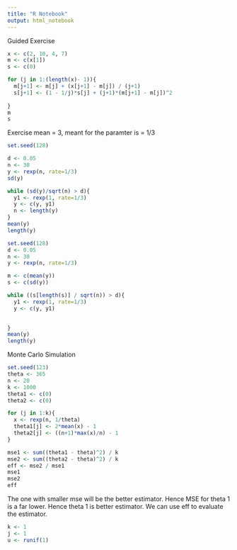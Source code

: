```yaml
---
title: "R Notebook"
output: html_notebook
---
```


Guided Exercise
```r
x <- c(2, 10, 4, 7)
m <- c(x[1])
s <- c(0)

for (j in 1:(length(x)- 1)){
  m[j+1] <- m[j] + (x[j+1] - m[j]) / (j+1)
  s[j+1] <- (1 - 1/j)*s[j] + (j+1)*(m[j+1] - m[j])^2
  
}
m
s
```

Exercise
mean = 3, meant for the paramter is = 1/3
```r
set.seed(128)

d <- 0.05
n <- 30
y <- rexp(n, rate=1/3)
sd(y)

while (sd(y)/sqrt(n) > d){
  y1 <- rexp(1, rate=1/3)
  y <- c(y, y1)
  n <- length(y)
}
mean(y)
length(y)
```
```r
set.seed(128)
d <- 0.05
n <- 30
y <- rexp(n, rate=1/3)

m <- c(mean(y))
s <- c(sd(y))

while ((s[length(s)] / sqrt(n)) > d){
  y1 <- rexp(1, rate=1/3)
  y <- c(y, y1)

  
}
mean(y)
length(y)
```
Monte Carlo Simulation
```r
set.seed(123)
theta <- 365
n <- 20
k <- 1000
theta1 <- c(0)
theta2 <- c(0)

for (j in 1:k){
  x <- rexp(n, 1/theta)
  theta1[j] <- 2*mean(x) - 1
  theta2[j] <- ((n+1)*max(x)/n) - 1
}

mse1 <- sum((theta1 - theta)^2) / k
mse2 <- sum((theta2 - theta)^2) / k
eff <- mse2 / mse1
mse1
mse2
eff
```
The one with smaller mse will be the better estimator. Hence MSE for theta 1 is a far lower. Hence theta 1 is better estimator. We can use eff to evaluate the estimator.

```r
k <- 1
j <- 1
u <- runif(1)


```

